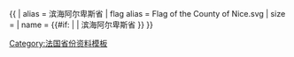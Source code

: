{{ {{{1<noinclude>|country showdata</noinclude>}}}
| alias = 滨海阿尔卑斯省
| flag alias = Flag of the County of Nice.svg
| size = {{{size|}}}
| name = {{#if: {{{name|}}} | {{{name|}}} | 滨海阿尔卑斯省 }}
}}<noinclude>
[[Category:法国省份资料模板]]
</noinclude>